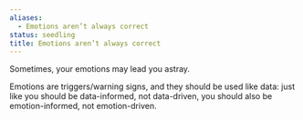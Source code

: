 ```yaml
---
aliases:
  - Emotions aren’t always correct
status: seedling
title: Emotions aren’t always correct
---
```

Sometimes, your emotions may lead you astray.

Emotions are triggers/warning signs, and they should be used like data: just like you should be data-informed, not data-driven, you should also be emotion-informed, not emotion-driven.
